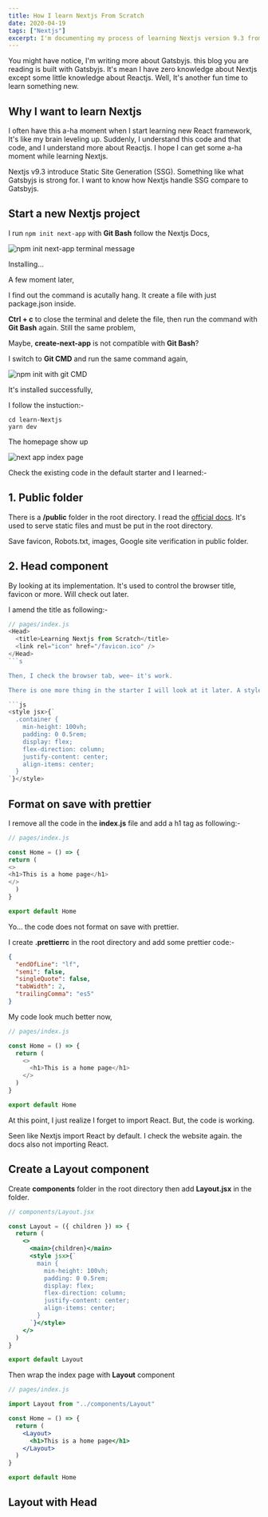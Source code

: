 ```yaml
---
title: How I learn Nextjs From Scratch
date: 2020-04-19
tags: ["Nextjs"]
excerpt: I'm documenting my process of learning Nextjs version 9.3 from scratch. I'll constantly update this blog when I learn something new about Nextjs.
---
```


You might have notice, I'm writing more about Gatsbyjs. this blog you are reading is built with Gatsbyjs. It's mean I have zero knowledge about Nextjs except some little knowledge about Reactjs. Well, It's another fun time to learn something new.

## Why I want to learn Nextjs

I often have this a-ha moment when I start learning new React framework, It's like my brain leveling up. Suddenly, I understand this code and that code, and I understand more about Reactjs. I hope I can get some a-ha moment while learning Nextjs.

Nextjs v9.3 introduce Static Site Generation (SSG). Something like what Gatsbyjs is strong for. I want to know how Nextjs handle SSG compare to Gatsbyjs.

## Start a new Nextjs project

I run `npm init next-app` with **Git Bash** follow the Nextjs Docs,

![npm init next-app terminal message](../assets/npm-init-next-app.jpg)

Installing...

A few moment later,

I find out the command is acutally hang. It create a file with just package.json inside.

**Ctrl + c** to close the terminal and delete the file, then run the command with **Git Bash** again. Still the same problem,

Maybe, **create-next-app** is not compatible with **Git Bash**?

I switch to **Git CMD** and run the same command again,

![npm init with git CMD](../assets/git-cmd-next-app.jpg)

It's installed successfully,

I follow the instuction:-

```shell
cd learn-Nextjs
yarn dev
```

The homepage show up

![next app index page](../assets/next-app-index-page.jpg)

Check the existing code in the default starter and I learned:-

## 1. Public folder

There is a **/public** folder in the root directory. I read the <a href='https://nextjs.org/docs/basic-features/static-file-serving' target='_blank' rel='noreferrer noopener'>official docs</a>. It's used to serve static files and must be put in the root directory.

Save favicon, Robots.txt, images, Google site verification in public folder.

## 2. Head component

By looking at its implementation. It's used to control the browser title, favicon or more. Will check out later.

I amend the title as following:-

````js
// pages/index.js
<Head>
  <title>Learning Nextjs from Scratch</title>
  <link rel="icon" href="/favicon.ico" />
</Head>
```s

Then, I check the browser tab, wee~ it's work.

There is one more thing in the starter I will look at it later. A style tag with jsx and css inside.

```js
<style jsx>{`
  .container {
    min-height: 100vh;
    padding: 0 0.5rem;
    display: flex;
    flex-direction: column;
    justify-content: center;
    align-items: center;
  }
`}</style>
````

## Format on save with prettier

I remove all the code in the **index.js** file and add a h1 tag as following:-

<!-- prettier-ignore-start -->
```js
// pages/index.js

const Home = () => {
return (
<>
<h1>This is a home page</h1>
</>
  )
}

export default Home
```
<!-- prettier-ignore-end -->

Yo... the code does not format on save with prettier.

I create **.prettierrc** in the root directory and add some prettier code:-

```json
{
  "endOfLine": "lf",
  "semi": false,
  "singleQuote": false,
  "tabWidth": 2,
  "trailingComma": "es5"
}
```

My code look much better now,

```js
// pages/index.js

const Home = () => {
  return (
    <>
      <h1>This is a home page</h1>
    </>
  )
}

export default Home
```

At this point, I just realize I forget to import React. But, the code is working.

Seen like Nextjs import React by default. I check the website again. the docs also not importing React.

## Create a Layout component

Create **components** folder in the root directory then add **Layout.jsx** in the folder.

```jsx
// components/Layout.jsx

const Layout = ({ children }) => {
  return (
    <>
      <main>{children}</main>
      <style jsx>{`
        main {
          min-height: 100vh;
          padding: 0 0.5rem;
          display: flex;
          flex-direction: column;
          justify-content: center;
          align-items: center;
        }
      `}</style>
    </>
  )
}

export default Layout
```

Then wrap the index page with **Layout** component

```jsx
// pages/index.js

import Layout from "../components/Layout"

const Home = () => {
  return (
    <Layout>
      <h1>This is a home page</h1>
    </Layout>
  )
}

export default Home
```

## Layout with Head
